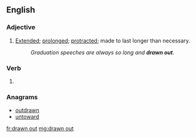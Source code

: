 ==English==

===Adjective===
{{en-adj}}

# [[extended|Extended]]; [[prolonged]]; [[protract]]ed; made to last longer than necessary.
#: ''Graduation speeches are always so long and '''drawn out'''.''

===Verb===
{{head|en|past participle}}

# {{past participle of|draw out|lang=en|nocat=1}}

===Anagrams===
* [[outdrawn#English|outdrawn]]
* [[untoward#English|untoward]]

[[fr:drawn out]]
[[mg:drawn out]]
